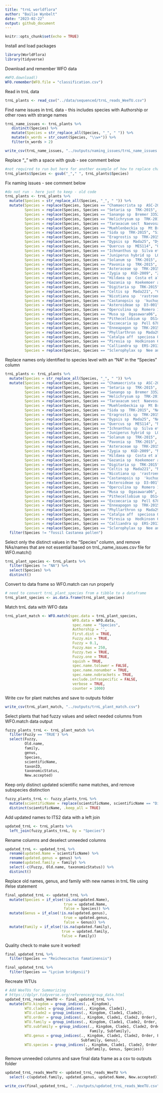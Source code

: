 ```yaml
---
title: "trnL worldflora"
author: "Bailie Wynbelt"
date: "2023-02-22"
output: github_document
---
```


```r
knitr::opts_chunk$set(echo = TRUE)
```

Install and load packages
```r
library(WorldFlora)
library(tidyverse)
```

Download and remember WFO data 
```r
#WFO.download()
WFO.remember(WFO.file = "classification.csv")
```

Read in trnL data
```r
trnL_plants <- read_csv("../data/sequenced/trnL_reads_WeeTU.csv")
```

Find name issues in trnL data - this includes species with Authorship or other rows with strange names
```r
trnL_name_issues <- trnL_plants %>% 
   distinct(Species) %>% 
   mutate(Species = str_replace_all(Species, "_", " ")) %>% 
   mutate(n_words = str_count(Species, "\\w+")) %>% 
   filter(n_words > 2)

write_csv(trnL_name_issues, "../outputs/naming_issues/trnL_name_issues.csv")
```

Replace "_" with a space with gsub - see comment below
```r
#not required to run but here for another example of how to replace characters
trnL_plants$Species <- gsub("_"," ", trnL_plants$Species)
```

Fix naming issues - see comment below
```r
#do not run - here just to keep - old code
trnL_plants <- trnL_plants %>% 
  mutate(Species = str_replace_all(Species, "_", " ")) %>% 
  mutate(Species = replace(Species, Species == "Chamaecrista sp  ASC-2009", "Chamaecrista sp."), 
         Species = replace(Species, Species == "Setaria sp  TRK-2015", "Setaria sp."),
         Species = replace(Species, Species == "Sanango sp  Bremer 3352", "Sanango sp."),
         Species = replace(Species, Species == "Helichrysum sp  TRK-2015", "Helichrysum sp."),
         Species = replace(Species, Species == "Taraxacum sect  Naevosa sp  6281f", "Taraxacum (sect Naevosa) sp."),
         Species = replace(Species, Species == "Muehlenbeckia sp  Mt Brockman L A Craven 2357 K L Wilson & Makinson", "Muehlenbeckia sp."),
         Species = replace(Species, Species == "Sida sp  TRK-2015", "Sida sp."),
         Species = replace(Species, Species == "Eragrostis sp  TRK-2015", "Eragrostis sp."),
         Species = replace(Species, Species == "Dypsis sp  Mada25", "Dypsis sp."),
         Species = replace(Species, Species == "Quercus sp  MES114", "Quercus sp."),
         Species = replace(Species, Species == "Ichnanthus sp  Silva et al  550", "Ichnanthus sp."),
         Species = replace(Species, Species == "Juniperus hybrid sp  LO-2009", "Juniperus sp."),
         Species = replace(Species, Species == "Solanum sp  TRK-2015", "Solanum sp."),
         Species = replace(Species, Species == "Pavonia sp  TRK-2015", "Pavonia sp."),
         Species = replace(Species, Species == "Asteraceae sp  TRK-2015", "Asteraceae sp."),
         Species = replace(Species, Species == "Zygia sp  KGD-2009", "Zygia sp."),
         Species = replace(Species, Species == "Hildaea sp  Costa et al  903", "Hildaea sp."),
         Species = replace(Species, Species == "Gazania sp  Koekemoer and Funk 1929", "Gazania sp."),
         Species = replace(Species, Species == "Digitaria sp  TRK-2015", "Digitaria sp."),
         Species = replace(Species, Species == "Celtis sp  Mada221", "Celtis sp."),
         Species = replace(Species, Species == "Nicotiana sp  'rastroensis'", "Nicotiana sp."),
         Species = replace(Species, Species == "Castanopsis sp  'kuchugouzhui'", "Castanopsis sp."),
         Species = replace(Species, Species == "Asteroideae sp  D3-001", "Asteroideae sp."),
         Species = replace(Species, Species == "Operculina sp  Romero 1701", "Operculina sp."),
         Species = replace(Species, Species == "Musa sp  Ogasawara06", "Musa sp."),
         Species = replace(Species, Species == "Pithecellobium sp  DS14533 JM1598", "Pithecellobium sp."),
         Species = replace(Species, Species == "Excoecaria sp  Pell 678", "Excoecaria sp."),
         Species = replace(Species, Species == "Enneapogon sp  TRK-2015", "Enneapogon sp."),
         Species = replace(Species, Species == "Phyllarthron sp  Mada29", "Phyllarthron sp."),
         Species = replace(Species, Species == "Catalpa aff  speciosa Olmstead 88-003", "Catalpa sp."),
         Species = replace(Species, Species == "Piresia sp  Hodkinson 601", "Piresia sp."),
         Species = replace(Species, Species == "Calliandra sp  ERS-2013", "Calliandra sp."),
         Species = replace(Species, Species == "Sclerophylax sp  Nee and Bohs 50857", "Sclerophylax sp."))

```

Replace names only identified to species level with an "NA" in the "Species" column
```r
trnL_plants <- trnL_plants %>% 
  mutate(Species = str_replace_all(Species, "_", " ")) %>% 
  mutate(Species = replace(Species, Species == "Chamaecrista sp  ASC-2009", "NA"),
         Species = replace(Species, Species == "Setaria sp  TRK-2015", "NA"),
         Species = replace(Species, Species == "Sanango sp  Bremer 3352", "NA"),
         Species = replace(Species, Species == "Helichrysum sp  TRK-2015", "NA"),
         Species = replace(Species, Species == "Taraxacum sect  Naevosa sp  6281f", "NA"),
         Species = replace(Species, Species == "Muehlenbeckia sp  Mt Brockman L A Craven 2357 K L Wilson & Makinson", "NA"),
         Species = replace(Species, Species == "Sida sp  TRK-2015", "NA"),
         Species = replace(Species, Species == "Eragrostis sp  TRK-2015", "NA"),
         Species = replace(Species, Species == "Dypsis sp  Mada25", "NA"),
         Species = replace(Species, Species == "Quercus sp  MES114", "NA"),
         Species = replace(Species, Species == "Ichnanthus sp  Silva et al  550", "NA"),
         Species = replace(Species, Species == "Juniperus hybrid sp  LO-2009", "NA"),
         Species = replace(Species, Species == "Solanum sp  TRK-2015", "NA"),
         Species = replace(Species, Species == "Pavonia sp  TRK-2015", "NA"),
         Species = replace(Species, Species == "Asteraceae sp  TRK-2015", "NA"),
         Species = replace(Species, Species == "Zygia sp  KGD-2009", "NA"),
         Species = replace(Species, Species == "Hildaea sp  Costa et al  903", "NA"),
         Species = replace(Species, Species == "Gazania sp  Koekemoer and Funk 1929", "NA"),
         Species = replace(Species, Species == "Digitaria sp  TRK-2015", "NA"),
         Species = replace(Species, Species == "Celtis sp  Mada221", "NA"),
         Species = replace(Species, Species == "Nicotiana sp  'rastroensis'", "NA"),
         Species = replace(Species, Species == "Castanopsis sp  'kuchugouzhui'", "NA"),
         Species = replace(Species, Species == "Asteroideae sp  D3-001", "NA"),
         Species = replace(Species, Species == "Operculina sp  Romero 1701", "NA"),
         Species = replace(Species, Species == "Musa sp  Ogasawara06", "NA"),
         Species = replace(Species, Species == "Pithecellobium sp  DS14533 JM1598", "NA"),
         Species = replace(Species, Species == "Excoecaria sp  Pell 678", "NA"),
         Species = replace(Species, Species == "Enneapogon sp  TRK-2015", "NA"),
         Species = replace(Species, Species == "Phyllarthron sp  Mada29", "NA"),
         Species = replace(Species, Species == "Catalpa aff  speciosa Olmstead 88-003", "NA"),
         Species = replace(Species, Species == "Piresia sp  Hodkinson 601", "NA"),
         Species = replace(Species, Species == "Calliandra sp  ERS-2013", "NA"),
         Species = replace(Species, Species == "Sclerophylax sp  Nee and Bohs 50857", "NA")) %>% 
  filter(Species != "fossil Castanea pollen")

```

Select only the distinct values in the "Species" column, and remove NAs/names that are not essential based on trnL_name_issues.csv file for WFO.match()
```r
trnL_plant_species <- trnL_plants %>% 
  filter(Species != "NA") %>% 
  select(Species) %>% 
  distinct()
```

Convert to data frame so WFO.match can run properly
```r
# need to convert trnL_plant_species from a tibble to a dataframe
trnL_plant_species <- as.data.frame(trnL_plant_species)

```

Match trnL data with WFO data
```r
trnL_plant_match <- WFO.match(spec.data = trnL_plant_species, 
                               WFO.data = WFO.data,
                               spec.name = "Species", 
                               Authorship = '', 
                               First.dist = TRUE, 
                               Fuzzy.min = TRUE, 
                               Fuzzy = 0.1, 
                               Fuzzy.max = 250, 
                               Fuzzy.two = TRUE, 
                               Fuzzy.one = TRUE, 
                               squish = TRUE, 
                               spec.name.tolower = FALSE, 
                               spec.name.nonumber = TRUE, 
                               spec.name.nobrackets = TRUE, 
                               exclude.infraspecific = FALSE, 
                               verbose = TRUE, 
                               counter = 1000)

```

Write csv for plant matches and save to outputs folder
```r
write_csv(trnL_plant_match, "../outputs/trnL_plant_match.csv")
```

Select plants that had fuzzy values and select needed columns from WFO.match data output
```r
fuzzy_plants_trnL <- trnL_plant_match %>% 
  filter(Fuzzy == 'TRUE') %>% 
  select(Fuzzy,
         Old.name,
         family,
         genus,
         Species,
         scientificName, 
         taxonID,
         taxonomicStatus,
         New.accepted)
```

Keep only distinct updated scientific name matches, and remove subspecies distinction
```r
fuzzy_plants_trnL <- fuzzy_plants_trnL %>% 
  mutate(scientificName = replace(scientificName, scientificName == "Diplotaxis erucoides  subsp. cossoniana", "Diplotaxis erucoides")) %>% 
  distinct(scientificName, .keep_all = TRUE)

```

Add updated names to ITS2 data with a left join
```r
updated_trnL <- trnL_plants %>% 
  left_join(fuzzy_plants_trnL, by = "Species") 
```

Rename columns and deselect unneeded columns
```r
updated_trnL <- updated_trnL %>% 
  rename(updated.Name = scientificName) %>% 
  rename(updated.genus = genus) %>% 
  rename(updated.family = family) %>% 
  select(-c(Fuzzy, Old.name, taxonomicStatus)) %>% 
  distinct() 
```

Replace old names, genus, and family with new names in trnL file using ifelse statement
```r
final_updated_trnL <- updated_trnL %>% 
  mutate(Species = if_else(!is.na(updated.Name),
                           true = updated.Name,
                           false = Species)) %>% 
  mutate(Genus = if_else(!is.na(updated.genus),
                           true = updated.genus,
                           false = Genus)) %>% 
  mutate(Family = if_else(!is.na(updated.family),
                          true = updated.family,
                          false = Family))
```

Quality check to make sure it worked! 
```r
final_updated_trnL %>% 
  filter(Species == "Reicheocactus famatinensis")

final_updated_trnL %>% 
  filter(Species == "Lycium bridgesii")

```

Recreate WTUs
```r
# Add WeeTUs for Summarizing
# https://dplyr.tidyverse.org/reference/group_data.html
updated_trnL_reads_WeeTU <- final_updated_trnL %>% 
  mutate(WTU.kingdom = group_indices(., Kingdom),
         WTU.clade1 = group_indices(., Kingdom, Clade1),
         WTU.clade2 = group_indices(., Kingdom, Clade1, Clade2),
         WTU.order = group_indices(., Kingdom, Clade1, Clade2, Order),
         WTU.family = group_indices(., Kingdom, Clade1, Clade2, Order, Family),
         WTU.subfamily = group_indices(., Kingdom, Clade1, Clade2, Order, 
                                       Family, Subfamily),
         WTU.genus = group_indices(., Kingdom, Clade1, Clade2, Order, Family, 
                                   Subfamily, Genus),
         WTU.species = group_indices(., Kingdom, Clade1, Clade2, Order, Family, 
                                     Subfamily, Genus, Species))
```

Remove unneeded columns and save final data frame as a csv to outputs folder
```r
updated_trnL_reads_WeeTU <- updated_trnL_reads_WeeTU %>% 
  select(-c(updated.family, updated.genus, updated.Name, New.accepted))

write_csv(final_updated_trnL, "../outputs/updated_trnL_reads_WeeTU.csv")
```
